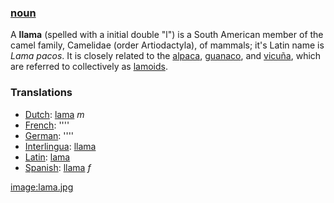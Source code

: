 === [[noun]] ===
A '''llama''' (spelled with a initial double "l") is a South American member of the camel family, Camelidae (order Artiodactyla),  of mammals; it's Latin name is ''Lama pacos''. It is closely related to the [[alpaca]], [[guanaco]], and [[vicuña]], which are referred to collectively as [[lamoid|lamoids]].  

===Translations===
*[[Dutch]]: [[lama]] ''m''
*[[French]]: [[]] ''''
*[[German]]: [[]] ''''
*[[Interlingua]]: [[llama]]
*[[Latin]]: [[lama]]
*[[Spanish]]: [[llama]] ''f''

[[image:lama.jpg]]